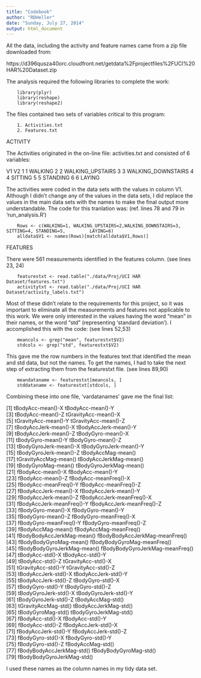 ```yaml
---
title: "Codebook"
author: "RDHeller"
date: "Sunday, July 27, 2014"
output: html_document
---
```

  
  
  
  
All the data, including the activity and feature names came from a zip file 
downloaded from: 

https://d396qusza40orc.cloudfront.net/getdata%2Fprojectfiles%2FUCI%20HAR%20Dataset.zip

The analysis required the following libraries to complete the work:

        library(plyr)
        library(reshape)
        library(reshape2)


The files contained two sets of variables critical to this program: 

        1. Activities.txt 
        2. Features.txt

ACTIVITY

The Activities originated in the on-line file: activities.txt and consisted of
6 variables:

  V1                 V2
1  1            WALKING
2  2   WALKING_UPSTAIRS
3  3 WALKING_DOWNSTAIRS
4  4            SITTING
5  5           STANDING
6  6             LAYING

The activities were coded in the data sets with the values in column V1.  Although
I didn't change any of the values in the data sets, I did replace the values in
the main data sets with the names to make the final output more understandable.
The code for this tranlation was: (ref. lines 78 and 79 in 'run_analysis.R')

        Rows <- c(WALKING=1, WALKING_UPSTAIRS=2,WALKING_DOWNSTAIRS=3, SITTING=4, STANDING=5,         LAYING=6)
        alldata$V1 <- names(Rows)[match(alldata$V1,Rows)]


FEATURES

There were 561 measurements identified in the features column. (see lines 23, 24)  

        featurestxt <- read.table("./data/Proj/UCI HAR Dataset/features.txt")
        activitytxt <- read.table("./data/Proj/UCI HAR Dataset/activity_labels.txt")

Most of these didn't relate to the requirements for this project, so it was 
important to eliminate all the measurements and features not applicable to this work.
We were only interested in the values having the word "mean" in their names, or
the word "std" (representing 'standard deviation').  I accomplished this with the
code: (see lines 52,53)  
        
        meancols <- grep("mean", featurestxt$V2)
        stdcols <- grep("std", featurestxt$V2)

This gave me the row numbers in the features text that identified the mean and std
data, but not the names.  To get the names, I had to take the next step of extracting
them from the featurestxt file. (see lines 89,90)

        meandataname <- featurestxt[meancols, ]
        stddataname <- featurestxt[stdcols, ]

Combining these into one file, 'vardatanames' gave me the final list:

 [1] tBodyAcc-mean()-X               tBodyAcc-mean()-Y              
 [3] tBodyAcc-mean()-Z               tGravityAcc-mean()-X           
 [5] tGravityAcc-mean()-Y            tGravityAcc-mean()-Z           
 [7] tBodyAccJerk-mean()-X           tBodyAccJerk-mean()-Y          
 [9] tBodyAccJerk-mean()-Z           tBodyGyro-mean()-X             
[11] tBodyGyro-mean()-Y              tBodyGyro-mean()-Z             
[13] tBodyGyroJerk-mean()-X          tBodyGyroJerk-mean()-Y         
[15] tBodyGyroJerk-mean()-Z          tBodyAccMag-mean()             
[17] tGravityAccMag-mean()           tBodyAccJerkMag-mean()         
[19] tBodyGyroMag-mean()             tBodyGyroJerkMag-mean()        
[21] fBodyAcc-mean()-X               fBodyAcc-mean()-Y              
[23] fBodyAcc-mean()-Z               fBodyAcc-meanFreq()-X          
[25] fBodyAcc-meanFreq()-Y           fBodyAcc-meanFreq()-Z          
[27] fBodyAccJerk-mean()-X           fBodyAccJerk-mean()-Y          
[29] fBodyAccJerk-mean()-Z           fBodyAccJerk-meanFreq()-X      
[31] fBodyAccJerk-meanFreq()-Y       fBodyAccJerk-meanFreq()-Z      
[33] fBodyGyro-mean()-X              fBodyGyro-mean()-Y             
[35] fBodyGyro-mean()-Z              fBodyGyro-meanFreq()-X         
[37] fBodyGyro-meanFreq()-Y          fBodyGyro-meanFreq()-Z         
[39] fBodyAccMag-mean()              fBodyAccMag-meanFreq()         
[41] fBodyBodyAccJerkMag-mean()      fBodyBodyAccJerkMag-meanFreq() 
[43] fBodyBodyGyroMag-mean()         fBodyBodyGyroMag-meanFreq()    
[45] fBodyBodyGyroJerkMag-mean()     fBodyBodyGyroJerkMag-meanFreq()
[47] tBodyAcc-std()-X                tBodyAcc-std()-Y               
[49] tBodyAcc-std()-Z                tGravityAcc-std()-X            
[51] tGravityAcc-std()-Y             tGravityAcc-std()-Z            
[53] tBodyAccJerk-std()-X            tBodyAccJerk-std()-Y           
[55] tBodyAccJerk-std()-Z            tBodyGyro-std()-X              
[57] tBodyGyro-std()-Y               tBodyGyro-std()-Z              
[59] tBodyGyroJerk-std()-X           tBodyGyroJerk-std()-Y          
[61] tBodyGyroJerk-std()-Z           tBodyAccMag-std()              
[63] tGravityAccMag-std()            tBodyAccJerkMag-std()          
[65] tBodyGyroMag-std()              tBodyGyroJerkMag-std()         
[67] fBodyAcc-std()-X                fBodyAcc-std()-Y               
[69] fBodyAcc-std()-Z                fBodyAccJerk-std()-X           
[71] fBodyAccJerk-std()-Y            fBodyAccJerk-std()-Z           
[73] fBodyGyro-std()-X               fBodyGyro-std()-Y              
[75] fBodyGyro-std()-Z               fBodyAccMag-std()              
[77] fBodyBodyAccJerkMag-std()       fBodyBodyGyroMag-std()         
[79] fBodyBodyGyroJerkMag-std()     

I used these names as the column names in my tidy data set.


        

